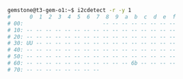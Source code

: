 ```bash
gemstone@t3-gem-o1:~$ i2cdetect -r -y 1
#      0  1  2  3  4  5  6  7  8  9  a  b  c  d  e  f
# 00:                         -- -- -- -- -- -- -- --
# 10: -- -- -- -- -- -- -- -- -- -- -- -- -- -- -- --
# 20: -- -- -- -- -- -- -- -- -- -- -- -- -- -- -- --
# 30: UU -- -- -- -- -- -- -- -- -- -- -- -- -- -- --
# 40: -- -- -- -- -- -- -- -- -- -- -- -- -- -- -- --
# 50: -- -- -- -- -- -- -- -- -- -- -- -- -- -- -- --
# 60: -- -- -- -- -- -- -- -- -- -- -- 6b -- -- -- --
# 70: -- -- -- -- -- -- -- --
```
